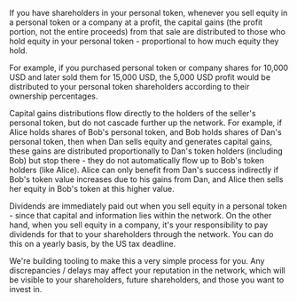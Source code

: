 If you have shareholders in your personal token, whenever you sell equity in a personal token or a company at a profit, the capital gains (the profit portion, not the entire proceeds) from that sale are distributed to those who hold equity in your personal token - proportional to how much equity they hold.

For example, if you purchased personal token or company shares for 10,000 USD and later sold them for 15,000 USD, the 5,000 USD profit would be distributed to your personal token shareholders according to their ownership percentages.

Capital gains distributions flow directly to the holders of the seller's personal token, but do not cascade further up the network. For example, if Alice holds shares of Bob's personal token, and Bob holds shares of Dan's personal token, then when Dan sells equity and generates capital gains, these gains are distributed proportionally to Dan's token holders (including Bob) but stop there - they do not automatically flow up to Bob's token holders (like Alice). Alice can only benefit from Dan's success indirectly if Bob's token value increases due to his gains from Dan, and Alice then sells her equity in Bob's token at this higher value.

Dividends are immediately paid out when you sell equity in a personal token - since that capital and information lies within the network. On the other hand, when you sell equity in a company, it's your responsibility to pay dividends for that to your shareholders through the network. You can do this on a yearly basis, by the US tax deadline.

We're building tooling to make this a very simple process for you. Any discrepancies / delays may affect your reputation in the network, which will be visible to your shareholders, future shareholders, and those you want to invest in.
